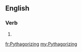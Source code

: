 ==English==

===Verb===
{{head|en}}

# {{present participle of|Pythagorize}}

[[fr:Pythagorizing]]
[[my:Pythagorizing]]